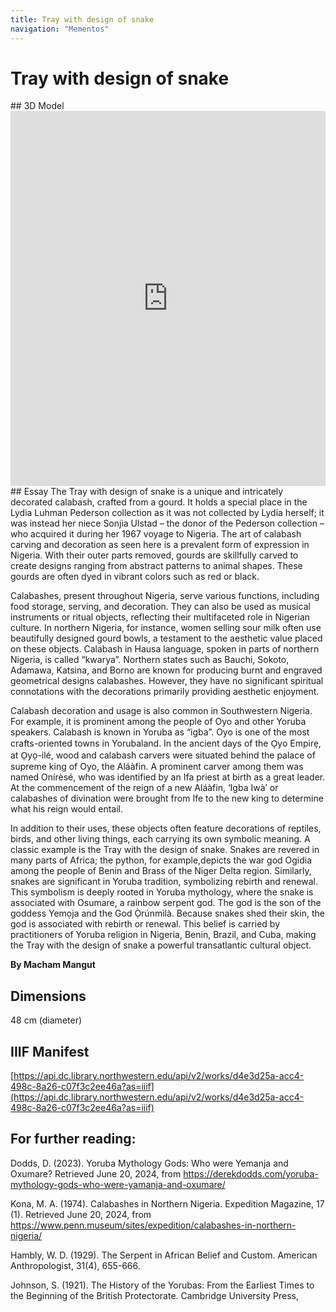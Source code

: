 ```yaml
---
title: Tray with design of snake
navigation: "Mementos"
---
```

# Tray with design of snake
<Viewer options = "showTitle: false" iiifContent="https://api.dc.library.northwestern.edu/api/v2/works/d4e3d25a-acc4-498c-8a26-c07f3c2ee46a?as=iiif" />
## 3D Model
<iframe title="Tray with design of snake | Pederson [DRAFT]" frameborder="0" allowfullscreen mozallowfullscreen="true" webkitallowfullscreen="true" allow="autoplay; fullscreen; xr-spatial-tracking" xr-spatial-tracking execution-while-out-of-viewport execution-while-not-rendered web-share src="https://sketchfab.com/models/72dd79103b4a4483995ccf46accdaa25/embed" width ="100%" height="600"> </iframe> 
## Essay
The Tray with design of snake is a unique and intricately decorated calabash, crafted from a gourd. It holds a special place in the Lydia Luhman Pederson collection as it was not collected by Lydia herself; it was instead her niece Sonjia Ulstad – the donor of the Pederson collection – who acquired it during her 1967 voyage to Nigeria. The art of calabash carving and decoration as seen here is a prevalent form of expression in Nigeria. With their outer parts removed, gourds are skillfully carved to create designs ranging from abstract patterns to animal shapes. These gourds are often dyed in vibrant colors such as red or black. 

Calabashes, present throughout Nigeria, serve various functions, including food storage, serving, and decoration. They can also be used as musical instruments or ritual objects, reflecting their multifaceted role in Nigerian culture. In northern Nigeria, for instance, women selling sour milk often use beautifully designed gourd bowls, a testament to the aesthetic value placed on these objects. Calabash in Hausa language, spoken in parts of northern Nigeria, is called “kwarya”. Northern states such as Bauchi, Sokoto, Adamawa, Katsina, and Borno are known for producing burnt and engraved geometrical designs calabashes. However, they have no significant spiritual connotations with the decorations primarily providing aesthetic enjoyment. 

Calabash decoration and usage is also common in Southwestern Nigeria. For example, it is prominent among the people of Oyo and other Yoruba speakers. Calabash is known in Yoruba as “igba”. Oyo is one of the most crafts-oriented towns in Yorubaland. In the ancient days of the O̩yo Empire̩, at O̩yo̩-ilé, wood and calabash carvers were situated behind the palace of supreme king of Oyo, the Aláàfin. A prominent carver among them was named Onírèsé, who was identified by an Ifa priest at birth as a great leader. At the commencement of the reign of a new Aláàfin, ‘Igba Iwà’ or calabashes of divination were brought from Ife to the new king to determine what his reign would entail. 

In addition to their uses, these objects often feature decorations of reptiles, birds, and other living things, each carrying its own symbolic meaning. A classic example is the Tray with the design of snake. Snakes are revered in many parts of Africa; the python, for example,depicts the war god Ogidia among the people of Benin and Brass of the Niger Delta region. Similarly, snakes are significant in Yoruba tradition, symbolizing rebirth and renewal. This symbolism is deeply rooted in Yoruba mythology, where the snake is associated with Osumare, a rainbow serpent god. The god is the son of the goddess Yemọja and the God Ọ̀rúnmìlà. Because snakes shed their skin, the god is associated with rebirth or renewal. This belief is carried by practitioners of Yoruba religion in Nigeria, Benin, Brazil, and Cuba, making the Tray with the design of snake a powerful transatlantic cultural object.

<strong>By Macham Mangut</strong>
## Dimensions
48 cm (diameter)
## IIIF Manifest
[https://api.dc.library.northwestern.edu/api/v2/works/d4e3d25a-acc4-498c-8a26-c07f3c2ee46a?as=iiif](https://api.dc.library.northwestern.edu/api/v2/works/d4e3d25a-acc4-498c-8a26-c07f3c2ee46a?as=iiif)
## For further reading:
Dodds, D. (2023). Yoruba Mythology Gods: Who were Yemanja and Oxumare? Retrieved June 20, 2024, from https://derekdodds.com/yoruba-mythology-gods-who-were-yamanja-and-oxumare/

Kona, M. A. (1974). Calabashes in Northern Nigeria. Expedition Magazine, 17 (1). Retrieved June 20, 2024, from https://www.penn.museum/sites/expedition/calabashes-in-northern-nigeria/

Hambly, W. D. (1929). The Serpent in African Belief and Custom. American Anthropologist, 31(4), 655-666.

Johnson, S. (1921). The History of the Yorubas: From the Earliest Times to the Beginning of the British Protectorate. Cambridge University Press, 
